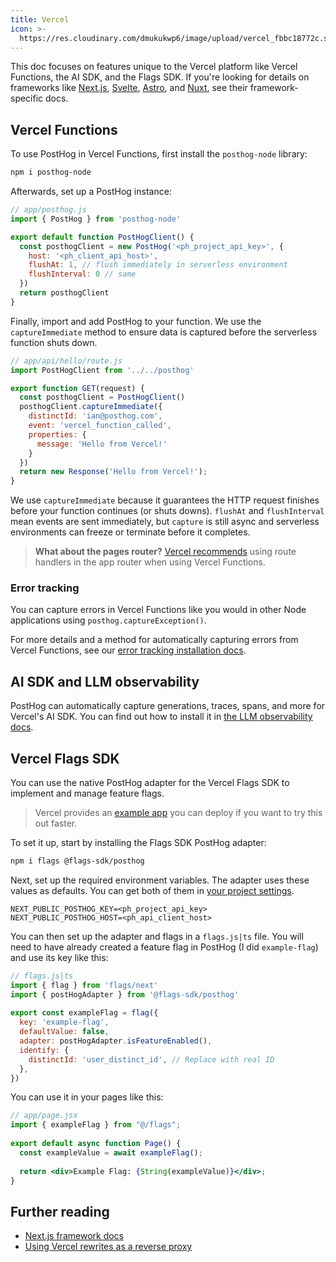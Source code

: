 ```yaml
---
title: Vercel
icon: >-
  https://res.cloudinary.com/dmukukwp6/image/upload/vercel_fbbc18772c.svg
---
```


This doc focuses on features unique to the Vercel platform like Vercel Functions, the AI SDK, and the Flags SDK. If you're looking for details on frameworks like [Next.js](/docs/libraries/next-js), [Svelte](/docs/libraries/svelte), [Astro](/docs/libraries/astro), and [Nuxt](/docs/libraries/nuxt-js), see their framework-specific docs.

## Vercel Functions

To use PostHog in Vercel Functions, first install the `posthog-node` library:

```bash
npm i posthog-node
```

Afterwards, set up a PostHog instance:

```js
// app/posthog.js
import { PostHog } from 'posthog-node'

export default function PostHogClient() {
  const posthogClient = new PostHog('<ph_project_api_key>', {
    host: '<ph_client_api_host>',
    flushAt: 1, // flush immediately in serverless environment
    flushInterval: 0 // same
  })
  return posthogClient
}
```

Finally, import and add PostHog to your function. We use the `captureImmediate` method to ensure data is captured before the serverless function shuts down.

```js
// app/api/hello/route.js
import PostHogClient from '../../posthog'

export function GET(request) {
  const posthogClient = PostHogClient()
  posthogClient.captureImmediate({
    distinctId: 'ian@posthog.com',
    event: 'vercel_function_called',
    properties: {
      message: 'Hello from Vercel!'
    }
  })
  return new Response('Hello from Vercel!');
}
```

We use `captureImmediate` because it guarantees the HTTP request finishes before your function continues (or shuts downs). `flushAt` and `flushInterval` mean events are sent immediately, but `capture` is still async and serverless environments can freeze or terminate before it completes. 

> **What about the pages router?** [Vercel recommends](https://vercel.com/docs/functions?framework=nextjs) using route handlers in the app router when using Vercel Functions.

### Error tracking

You can capture errors in Vercel Functions like you would in other Node applications using `posthog.captureException()`.

For more details and a method for automatically capturing errors from Vercel Functions, see our [error tracking installation docs](/docs/error-tracking/installation?tab=Next.js#capturing-server-errors).

## AI SDK and LLM observability

PostHog can automatically capture generations, traces, spans, and more for Vercel's AI SDK. You can find out how to install it in [the LLM observability docs](/docs/ai-engineering/observability?tab=Vercel+AI+SDK). 

## Vercel Flags SDK

You can use the native PostHog adapter for the Vercel Flags SDK to implement and manage feature flags.

> Vercel provides an [example app](https://vercel.com/templates/edge-middleware/posthog-with-flags-sdk-and-next-js) you can deploy if you want to try this out faster.

To set it up, start by installing the Flags SDK PostHog adapter:

```bash
npm i flags @flags-sdk/posthog
```

Next, set up the required environment variables. The adapter uses these values as defaults. You can get both of them in [your project settings](https://us.posthog.com/settings/project). 

``` file=.env.local
NEXT_PUBLIC_POSTHOG_KEY=<ph_project_api_key>
NEXT_PUBLIC_POSTHOG_HOST=<ph_api_client_host>
```

You can then set up the adapter and flags in a `flags.js|ts` file. You will need to have already created a feature flag in PostHog (I did `example-flag`) and use its key like this:

```js
// flags.js|ts
import { flag } from 'flags/next'
import { postHogAdapter } from '@flags-sdk/posthog'
 
export const exampleFlag = flag({
  key: 'example-flag',
  defaultValue: false,
  adapter: postHogAdapter.isFeatureEnabled(),
  identify: {
    distinctId: 'user_distinct_id', // Replace with real ID
  },
})
```

You can use it in your pages like this:

```jsx
// app/page.jsx
import { exampleFlag } from "@/flags";
 
export default async function Page() {
  const exampleValue = await exampleFlag();
 
  return <div>Example Flag: {String(exampleValue)}</div>;
}
```

## Further reading

- [Next.js framework docs](/docs/libraries/next-js)
- [Using Vercel rewrites as a reverse proxy](/docs/advanced/proxy/vercel)